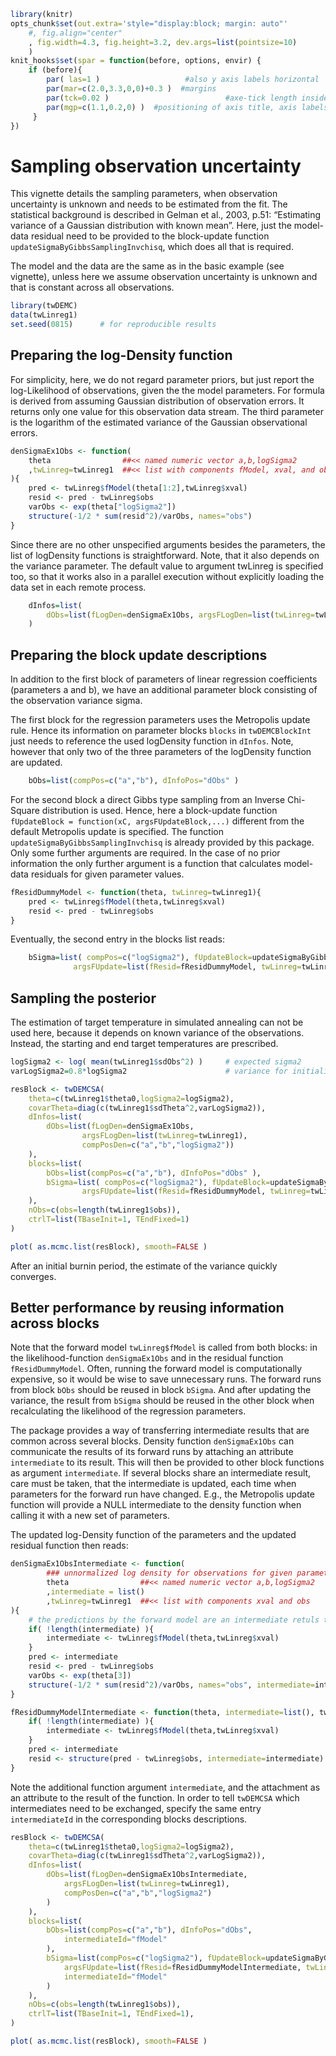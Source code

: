 <!--
%\VignetteEngine{knitr}
%\VignetteIndexEntry{Using a parameter block based on Gibbs sampling instead of Metropolis}
-->

```{r setup, include=FALSE}
library(knitr)
opts_chunk$set(out.extra='style="display:block; margin: auto"'
    #, fig.align="center"
    , fig.width=4.3, fig.height=3.2, dev.args=list(pointsize=10)
    )
knit_hooks$set(spar = function(before, options, envir) {
    if (before){
        par( las=1 )                   #also y axis labels horizontal
        par(mar=c(2.0,3.3,0,0)+0.3 )  #margins
        par(tck=0.02 )                          #axe-tick length inside plots             
        par(mgp=c(1.1,0.2,0) )  #positioning of axis title, axis labels, axis
     }
})
```

Sampling observation uncertainty
================================

This vignette details the sampling parameters, when observation uncertainty is unknown and needs to be estimated from the fit.
The statistical background is described in Gelman et al., 2003, p.51: "Estimating variance of a Gaussian distribution with known mean". Here, just the model-data residual need to be provided to the block-update function `updateSigmaByGibbsSamplingInvchisq`, which does all that is required. 

The model and the data are the same as in the basic example (see vignette), unless here we assume observation uncertainty is unknown
and that is constant across all observations.

```{r results='hide'}
library(twDEMC)
data(twLinreg1) 
set.seed(0815)      # for reproducible results
```

Preparing the log-Density function
----------------------------------

For simplicity, here, we do not regard parameter priors, but just report the log-Likelihood of observations, given the the model parameters. For formula is derived from assuming Gaussian distribution of observation errors. It returns only one value for this observation data stream.
The third parameter is the logarithm of the estimated variance of the Gaussian observational errors. 
 
```{r }
denSigmaEx1Obs <- function(
    theta                ##<< named numeric vector a,b,logSigma2
    ,twLinreg=twLinreg1  ##<< list with components fModel, xval, and obs 
){
    pred <- twLinreg$fModel(theta[1:2],twLinreg$xval)
    resid <- pred - twLinreg$obs
    varObs <- exp(theta["logSigma2"])
    structure(-1/2 * sum(resid^2)/varObs, names="obs")          
}
```

Since there are no other unspecified arguments besides the parameters, the list of logDensity functions is straightforward.
Note, that it also depends on the variance parameter. The default value to argument twLinreg is specified too, so that it 
works also in a parallel execution without explicitly loading the data set in each remote process.  

```{r eval=FALSE}
    dInfos=list(
        dObs=list(fLogDen=denSigmaEx1Obs, argsFLogDen=list(twLinreg=twLinreg1), compPosDen=c("a","b","logSigma2"))
    )
```
 

Preparing the block update descriptions 
---------------------------------------

In addition to the first block of parameters of linear regression coefficients (parameters a and b), we have an additional parameter block consisting of the observation variance sigma. 

The first block for the regression parameters uses the Metropolis update rule. Hence its  information on parameter blocks `blocks` in `twDEMCBlockInt` just needs to reference the used logDensity function in `dInfos`.
Note, however that only two of the three parameters of the logDensity function are updated.

```{r eval=FALSE}
    bObs=list(compPos=c("a","b"), dInfoPos="dObs" )
```

For the second block a direct Gibbs type sampling from an Inverse Chi-Square distribution is used. 
Hence, here a block-update function `fUpdateBlock = function(xC, argsFUpdateBlock,...)` 
different from the default Metropolis update is specified.
The function `updateSigmaByGibbsSamplingInvchisq` is already provided by this package. 
Only some further arguments are required. In the case of no prior information the only further argument 
is a function that calculates model-data residuals for given parameter values. 

```{r }
fResidDummyModel <- function(theta, twLinreg=twLinreg1){
    pred <- twLinreg$fModel(theta,twLinreg$xval)
    resid <- pred - twLinreg$obs
}
```

Eventually, the second entry in the blocks list reads:

```{r eval=FALSE, tidy=FALSE}
    bSigma=list( compPos=c("logSigma2"), fUpdateBlock=updateSigmaByGibbsSamplingInvchisq,
              argsFUpdate=list(fResid=fResidDummyModel, twLinreg=twLinreg1))
```

Sampling the posterior
----------------------

The estimation of target temperature in simulated annealing can not be used here, because it depends on known variance of the observations. Instead, the starting and end target temperatures are prescribed. 

```{r sa1, cache=TRUE, results='hide', tidy=FALSE }
logSigma2 <- log( mean(twLinreg1$sdObs^2) )     # expected sigma2
varLogSigma2=0.8*logSigma2                      # variance for initialization

resBlock <- twDEMCSA( 
    theta=c(twLinreg1$theta0,logSigma2=logSigma2), 
    covarTheta=diag(c(twLinreg1$sdTheta^2,varLogSigma2)),
    dInfos=list(
        dObs=list(fLogDen=denSigmaEx1Obs, 
                argsFLogDen=list(twLinreg=twLinreg1), 
                compPosDen=c("a","b","logSigma2"))
    ),
    blocks=list(
        bObs=list(compPos=c("a","b"), dInfoPos="dObs" ),
        bSigma=list( compPos=c("logSigma2"), fUpdateBlock=updateSigmaByGibbsSamplingInvchisq,
                argsFUpdate=list(fResid=fResidDummyModel, twLinreg=twLinreg1))
    ),
    nObs=c(obs=length(twLinreg1$obs)),
    ctrlT=list(TBaseInit=1, TEndFixed=1)
)
```

```{r ,spar=TRUE}
plot( as.mcmc.list(resBlock), smooth=FALSE )
```

After an initial burnin period, the estimate of the variance quickly converges.


Better performance by reusing information across blocks
-------------------------------------------------------

Note that the forward model `twLinreg$fModel` is called from both blocks: in the likelihood-function `denSigmaEx1Obs` 
and in the residual function `fResidDummyModel`. Often, running the forward model is computationally expensive, 
so it would be wise to save unnecessary runs. The forward runs from block `bObs` 
should be reused in block `bSigma`. And after updating the variance, 
the result from `bSigma` should be reused in the other block when recalculating the likelihood of the regression parameters.

The package provides a way of transferring intermediate results that are common across several blocks. 
Density function `denSigmaEx1Obs` can communicate the results of its forward runs by attaching 
an attribute `intermediate` to its result. This will then be provided to other block functions as argument `intermediate`. 
If several blocks share an intermediate result, care must be taken, 
that the intermediate is updated, each time when parameters for the forward run have changed. 
E.g., the Metropolis update function will provide a NULL intermediate to the density function when calling it with a new set of parameters.

The updated log-Density function of the parameters and the updated residual function then reads:

```{r }
denSigmaEx1ObsIntermediate <- function(
        ### unnormalized log density for observations for given parameters
        theta                ##<< named numeric vector a,b,logSigma2
        ,intermediate = list()  
        ,twLinreg=twLinreg1  ##<< list with components xval and obs 
){
    # the predictions by the forward model are an intermediate retuls that can be reused
    if( !length(intermediate) ){
        intermediate <- twLinreg$fModel(theta,twLinreg$xval)
    } 
    pred <- intermediate
    resid <- pred - twLinreg$obs
    varObs <- exp(theta[3])
    structure(-1/2 * sum(resid^2)/varObs, names="obs", intermediate=intermediate) 
}

fResidDummyModelIntermediate <- function(theta, intermediate=list(), twLinreg){
    if( !length(intermediate) ){
        intermediate <- twLinreg$fModel(theta,twLinreg$xval)
    } 
    pred <- intermediate
    resid <- structure(pred - twLinreg$obs, intermediate=intermediate)
}
```

Note the additional function argument `intermediate`, and the attachment as an attribute to the result of the function.
In order to tell `twDEMCSA` which intermediates need to be exchanged, specify the same entry `intermediateId` in the 
corresponding blocks descriptions. 

```{r SAIntermediate, results='hide', tidy=FALSE}
resBlock <- twDEMCSA( 
    theta=c(twLinreg1$theta0,logSigma2=logSigma2), 
    covarTheta=diag(c(twLinreg1$sdTheta^2,varLogSigma2)),
    dInfos=list(
        dObs=list(fLogDen=denSigmaEx1ObsIntermediate,
            argsFLogDen=list(twLinreg=twLinreg1),
            compPosDen=c("a","b","logSigma2")
        )
    ),
    blocks=list(
        bObs=list(compPos=c("a","b"), dInfoPos="dObs", 
            intermediateId="fModel"
        ),
        bSigma=list(compPos=c("logSigma2"), fUpdateBlock=updateSigmaByGibbsSamplingInvchisq,
            argsFUpdate=list(fResid=fResidDummyModelIntermediate, twLinreg=twLinreg1), 
            intermediateId="fModel"
        )
    ),
    nObs=c(obs=length(twLinreg1$obs)),
    ctrlT=list(TBaseInit=1, TEndFixed=1),
)
```

```{r ,spar=TRUE}
plot( as.mcmc.list(resBlock), smooth=FALSE )
```



   

 






  

